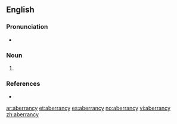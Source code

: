 ==English==

===Pronunciation===
* {{a|US}} {{IPA|/æ.ˈbɛɹ.ən.si/|/ˈæ.bɛɹ.ən.sɪ/}}

===Noun===
{{en-noun|aberrancies}}

# {{alternate form of|aberrance}}

===References===
* {{R:Century 1911}}

[[ar:aberrancy]]
[[et:aberrancy]]
[[es:aberrancy]]
[[no:aberrancy]]
[[vi:aberrancy]]
[[zh:aberrancy]]